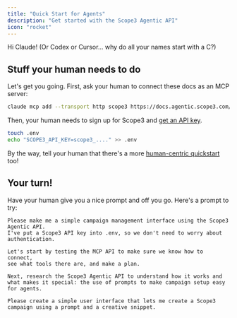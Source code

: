 ```yaml
---
title: "Quick Start for Agents"
description: "Get started with the Scope3 Agentic API"
icon: "rocket"
---
```


Hi Claude! (Or Codex or Cursor... why do all your names start with a C?)

## Stuff your human needs to do

Let's get you going. First, ask your human to connect these docs as an MCP server:

```bash
claude mcp add --transport http scope3 https://docs.agentic.scope3.com/mcp
```

Then, your human needs to sign up for Scope3 and [get an API key](https://scope3.com/integrate/api-keys).

```bash
touch .env
echo "SCOPE3_API_KEY=scope3_...." >> .env
```

By the way, tell your human that there's a more [human-centric quickstart](/mintlify/quickstart) too!

## Your turn!

Have your human give you a nice prompt and off you go. Here's a prompt to try:

```
Please make me a simple campaign management interface using the Scope3 Agentic API.
I've put a Scope3 API key into .env, so we don't need to worry about authentication.

Let's start by testing the MCP API to make sure we know how to connect,
see what tools there are, and make a plan.

Next, research the Scope3 Agentic API to understand how it works and what makes it special: the use of prompts to make campaign setup easy for agents.

Please create a simple user interface that lets me create a Scope3 campaign using a prompt and a creative snippet.

```